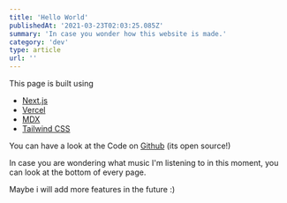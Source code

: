---
title: 'Hello World'
publishedAt: '2021-03-23T02:03:25.085Z'
summary: 'In case you wonder how this website is made.'
category: 'dev'
type: article
url: ''
---
This page is built using

- [Next.js](https://nextjs.org/)
- [Vercel](https://vercel.com)
- [MDX](https://github.com/mdx-js/mdx)
- [Tailwind CSS](https://tailwindcss.com/)

You can have a look at the Code on [Github](https://nextjs.org/https://github.com/chwzr/flxkpe.io) (its open source!)

In case you are wondering what music I'm listening to in this moment, you can look at the bottom of every page. 

Maybe i will add more features in the future :) 


  